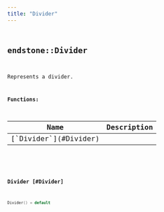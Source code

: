 ```yaml
---
title: "Divider"
---
```


## <code className="doc-symbol doc-symbol-class"/> endstone::Divider

Represents a divider.


















**Functions:**

<table>
<thead>
   <tr>
      <th>Name</th>
      <th>Description</th>
   </tr>
</thead>
<tbody>
<tr key="classendstone_1_1_divider_1a8a5122832b87ae7c59cb6786e9d3c8d1">
    <td>[`Divider`](#Divider)</td>
    <td></td>
</tr>
</tbody>
</table>

### <code className="doc-symbol doc-symbol-function"/> Divider [#Divider]

```cpp
Divider() = default
```